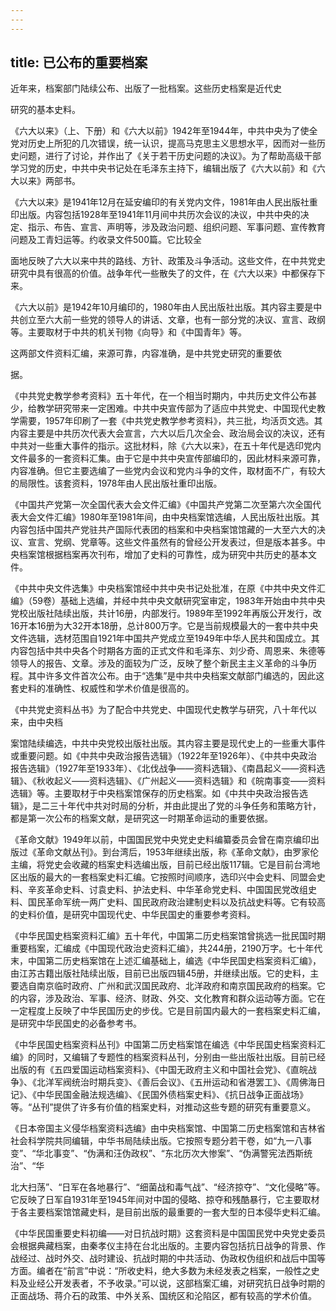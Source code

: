 ```yaml
---
---
---
```

title: 已公布的重要档案
---



近年来，档案部门陆续公布、出版了一批档案。这些历史档案是近代史

研究的基本史料。

《六大以来》（上、下册）和《六大以前》1942年至1944年，中共中央为了使全党对历史上所犯的几次错误，统一认识，提高马克思主义思想水平，因而对一些历史问题，进行了讨论，并作出了《关于若干历史问题的决议》。为了帮助高级干部学习党的历史，中共中央书记处在毛泽东主持下，编辑出版了《六大以前》和《六大以来》两部书。

《六大以来》是1941年12月在延安编印的有关党内文件，1981年由人民出版社重印出版。内容包括1928年至1941年11月间中共历次会议的决议，中共中央的决定、指示、布告、宣言、声明等，涉及政治问题、组织问题、军事问题、宣传教育问题及工青妇运等。约收录文件500篇。它比较全

面地反映了六大以来中共的路线、方针、政策及斗争活动。这些文件，在中共党史研究中具有很高的价值。战争年代一些散失了的文件，在《六大以来》中都保存下来。

《六大以前》是1942年10月编印的，1980年由人民出版社出版。其内容主要是中共创立至六大前一些党的领导人的讲话、文章，也有一部分党的决议、宣言、政纲等。主要取材于中共的机关刊物《向导》和《中国青年》等。

这两部文件资料汇编，来源可靠，内容准确，是中共党史研究的重要依

据。

《中共党史教学参考资料》五十年代，在一个相当时期内，中共历史文件公布甚少，给教学研究带来一定困难。中共中央宣传部为了适应中共党史、中国现代史教学需要，1957年印刷了一套《中共党史教学参考资料》，共三批，均活页文选。其内容主要是中共历次代表大会宣言，六大以后几次全会、政治局会议的决议，还有中共对一些重大事件的指示。这批材料，除《六大以来》，在五十年代是选印党内文件最多的一套资料汇集。由于它是中共中央宣传部编印的，因此材料来源可靠，内容准确。但它主要选编了一些党内会议和党内斗争的文件，取材面不广，有较大的局限性。该套资料，1978年由人民出版社重印出版。

《中国共产党第一次全国代表大会文件汇编》《中国共产党第二次至第六次全国代表大会文件汇编》1980年至1981年间，由中央档案馆选编，人民出版社出版。其内容包括中国共产党驻共产国际代表团的档案和中央档案馆馆藏的一大至六大的决议、宣言、党纲、党章等。这些文件虽然有的曾经公开发表过，但是版本甚多。中央档案馆根据档案再次刊布，增加了史料的可靠性，成为研究中共历史的基本文件。

《中共中央文件选集》中央档案馆经中共中央书记处批准，在原《中共中央文件汇编》（59卷）基础上选编，并经中共中央文献研究室审定，1983年开始由中共中央党校出版社陆续出版，共计16册，内部发行。1989年至1992年再版公开发行，改16开本16册为大32开本18册，总计800万字。它是当前规模最大的一套中共中央文件选辑，选材范围自1921年中国共产党成立至1949年中华人民共和国成立。其内容包括中共中央各个时期各方面的正式文件和毛泽东、刘少奇、周恩来、朱德等领导人的报告、文章。涉及的面较为广泛，反映了整个新民主主义革命的斗争历程。其中许多文件首次公布。由于“选集”是中共中央档案文献部门编选的，因此这套史料的准确性、权威性和学术价值是很高的。

《中共党史资料丛书》为了配合中共党史、中国现代史教学与研究，八十年代以来，由中央档

案馆陆续编选，中共中央党校出版社出版。其内容主要是现代史上的一些重大事件或重要问题。如《中共中央政治报告选辑》（1922年至1926年）、《中共中央政治报告选辑》（1927年至1933年）、《北伐战争——资料选辑》、《南昌起义——资料选辑》、《秋收起义——资料选辑》、《广州起义——资料选辑》和《皖南事变——资料选辑》等。主要取材于中央档案馆保存的历史档案。如《中共中央政治报告选辑》，是二三十年代中共对时局的分析，并由此提出了党的斗争任务和策略方针，都是第一次公布的档案文献，是研究这一时期革命运动的重要依据。

《革命文献》1949年以前，中国国民党中央党史史料编纂委员会曾在南京编印出版过《革命文献丛刊》。到台湾后，1953年继续出版，称《革命文献》，由罗家伦主编，将党史会收藏的档案史料选编出版，目前已经出版117辑。它是目前台湾地区出版的最大的一套档案史料汇编。它按照时间顺序，选印兴中会史料、同盟会史料、辛亥革命史料、讨袁史料、护法史料、中华革命党史料、中国国民党改组史料、国民革命军统一两广史料、国民政府政治建制史料以及抗战史料等。它有较高的史料价值，是研究中国现代史、中华民国史的重要参考资料。

《中华民国史档案资料汇编》五十年代，中国第二历史档案馆曾挑选一批民国时期重要档案，汇编成《中国现代政治史资料汇编》，共244册，2190万字。七十年代末，中国第二历史档案馆在上述汇编基础上，编选《中华民国史档案资料汇编》，由江苏古籍出版社陆续出版，目前已出版四辑45册，并继续出版。它的史料，主要选自南京临时政府、广州和武汉国民政府、北洋政府和南京国民政府的档案。它的内容，涉及政治、军事、经济、财政、外交、文化教育和群众运动等方面。它在一定程度上反映了中华民国历史的步伐。它是目前国内最大的一套档案史料汇编，是研究中华民国史的必备参考书。

《中华民国史档案资料丛刊》中国第二历史档案馆在编选《中华民国史档案资料汇编》的同时，又编辑了专题性的档案资料丛刊，分别由一些出版社出版。目前已经出版的有《五四爱国运动档案资料》、《中国无政府主义和中国社会党》、《直皖战争》、《北洋军阀统治时期兵变》、《善后会议》、《五卅运动和省港罢工》、《周佛海日记》、《中华民国金融法规选编》、《民国外债档案史料》、《抗日战争正面战场》等。“丛刊”提供了许多有价值的档案史料，对推动这些专题的研究有重要意义。

《日本帝国主义侵华档案资料选编》由中央档案馆、中国第二历史档案馆和吉林省社会科学院共同编辑，中华书局陆续出版。它按照专题分若干卷，如“九一八事变”、“华北事变”、“伪满和汪伪政权”、“东北历次大惨案”、“伪满警宪法西斯统治”、“华

北大扫荡”、“日军在各地暴行”、“细菌战和毒气战”、“经济掠夺”、“文化侵略”等。它反映了日军自1931年至1945年间对中国的侵略、掠夺和残酷暴行，它主要取材于各主要档案馆馆藏史料，是目前出版的最重要的一套大型的日本侵华史料汇编。

《中华民国重要史料初编——对日抗战时期》这套资料是中国国民党中央党史委员会根据典藏档案，由秦孝仪主持在台北出版的。主要内容包括抗日战争的背景、作战经过、战时外交、战时建设、抗战时期的中共活动、伪政权伪组织和战后中国等方面。编者在“前言”中说：“所收史料，绝大多数为未经发表之档案，一般性之史料及业经公开发表者，不予收录。”可以说，这部档案汇编，对研究抗日战争时期的正面战场、蒋介石的政策、中外关系、国统区和沦陷区，都有较高的学术价值。